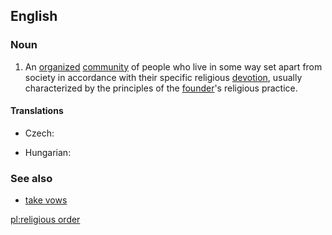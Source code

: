 ==English==
{{wikipedia}}

===Noun===
{{en-noun}}

# {{lb|en|religion}} An [[organize]]d [[community]] of people who live in some way set apart from society in accordance with their specific religious [[devotion]], usually characterized by the principles of the [[founder]]'s religious practice.

====Translations====
{{trans-top|organized community of people following a specific religious devotion}}
* Czech: {{t|cs|náboženský řád|m}}
{{trans-mid}}
* Hungarian: {{t+|hu|szerzetesrend}}
{{trans-bottom}}

===See also===
* [[take vows]]

[[pl:religious order]]